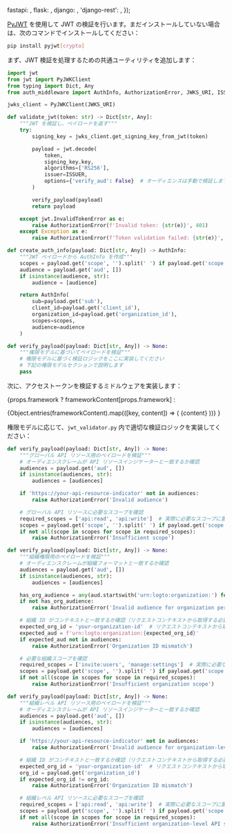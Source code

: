 

  fastapi: <FastApiValidation />,
  flask: <FlaskValidation />,
  django: <DjangoValidation />,
  'django-rest': <DjangoRestValidation />,
});

[PyJWT](https://github.com/jpadilla/pyjwt) を使用して JWT の検証を行います。まだインストールしていない場合は、次のコマンドでインストールしてください：

```bash
pip install pyjwt[crypto]
```

まず、JWT 検証を処理するための共通ユーティリティを追加します：

```py title="jwt_validator.py"
import jwt
from jwt import PyJWKClient
from typing import Dict, Any
from auth_middleware import AuthInfo, AuthorizationError, JWKS_URI, ISSUER

jwks_client = PyJWKClient(JWKS_URI)

def validate_jwt(token: str) -> Dict[str, Any]:
    """JWT を検証し、ペイロードを返す"""
    try:
        signing_key = jwks_client.get_signing_key_from_jwt(token)

        payload = jwt.decode(
            token,
            signing_key.key,
            algorithms=['RS256'],
            issuer=ISSUER,
            options={'verify_aud': False}  # オーディエンスは手動で検証します
        )

        verify_payload(payload)
        return payload

    except jwt.InvalidTokenError as e:
        raise AuthorizationError(f'Invalid token: {str(e)}', 401)
    except Exception as e:
        raise AuthorizationError(f'Token validation failed: {str(e)}', 401)

def create_auth_info(payload: Dict[str, Any]) -> AuthInfo:
    """JWT ペイロードから AuthInfo を作成"""
    scopes = payload.get('scope', '').split(' ') if payload.get('scope') else []
    audience = payload.get('aud', [])
    if isinstance(audience, str):
        audience = [audience]

    return AuthInfo(
        sub=payload.get('sub'),
        client_id=payload.get('client_id'),
        organization_id=payload.get('organization_id'),
        scopes=scopes,
        audience=audience
    )

def verify_payload(payload: Dict[str, Any]) -> None:
    """権限モデルに基づいてペイロードを検証"""
    # 権限モデルに基づく検証ロジックをここに実装してください
    # 下記の権限モデルセクションで説明します
    pass
```

次に、アクセストークンを検証するミドルウェアを実装します：

{props.framework
? frameworkContent[props.framework]
:

<Tabs groupId="api-framework">
  {Object.entries(frameworkContent).map(([key, content]) => (
    <TabItem key={key} value={key} label={getFrameworkName(key)}>
      {content}
    </TabItem>
  ))}
</Tabs>
}

権限モデルに応じて、`jwt_validator.py` 内で適切な検証ロジックを実装してください：

<Tabs groupId="permission-models">
<TabItem value="global-api-resources" label="グローバル API リソース">

```py title="jwt_validator.py"
def verify_payload(payload: Dict[str, Any]) -> None:
    """グローバル API リソース用のペイロードを検証"""
    # オーディエンスクレームが API リソースインジケーターと一致するか確認
    audiences = payload.get('aud', [])
    if isinstance(audiences, str):
        audiences = [audiences]

    if 'https://your-api-resource-indicator' not in audiences:
        raise AuthorizationError('Invalid audience')

    # グローバル API リソースに必要なスコープを確認
    required_scopes = ['api:read', 'api:write']  # 実際に必要なスコープに置き換えてください
    scopes = payload.get('scope', '').split(' ') if payload.get('scope') else []
    if not all(scope in scopes for scope in required_scopes):
        raise AuthorizationError('Insufficient scope')
```

</TabItem>
<TabItem value="organization-permissions" label="組織（非 API）権限">

```py title="jwt_validator.py"
def verify_payload(payload: Dict[str, Any]) -> None:
    """組織権限用のペイロードを検証"""
    # オーディエンスクレームが組織フォーマットと一致するか確認
    audiences = payload.get('aud', [])
    if isinstance(audiences, str):
        audiences = [audiences]

    has_org_audience = any(aud.startswith('urn:logto:organization:') for aud in audiences)
    if not has_org_audience:
        raise AuthorizationError('Invalid audience for organization permissions')

    # 組織 ID がコンテキストと一致するか確認（リクエストコンテキストから取得する必要があります）
    expected_org_id = 'your-organization-id'  # リクエストコンテキストから取得
    expected_aud = f'urn:logto:organization:{expected_org_id}'
    if expected_aud not in audiences:
        raise AuthorizationError('Organization ID mismatch')

    # 必要な組織スコープを確認
    required_scopes = ['invite:users', 'manage:settings']  # 実際に必要なスコープに置き換えてください
    scopes = payload.get('scope', '').split(' ') if payload.get('scope') else []
    if not all(scope in scopes for scope in required_scopes):
        raise AuthorizationError('Insufficient organization scope')
```

</TabItem>
<TabItem value="organization-level-api-resources" label="組織レベル API リソース">

```py title="jwt_validator.py"
def verify_payload(payload: Dict[str, Any]) -> None:
    """組織レベル API リソース用のペイロードを検証"""
    # オーディエンスクレームが API リソースインジケーターと一致するか確認
    audiences = payload.get('aud', [])
    if isinstance(audiences, str):
        audiences = [audiences]

    if 'https://your-api-resource-indicator' not in audiences:
        raise AuthorizationError('Invalid audience for organization-level API resources')

    # 組織 ID がコンテキストと一致するか確認（リクエストコンテキストから取得する必要があります）
    expected_org_id = 'your-organization-id'  # リクエストコンテキストから取得
    org_id = payload.get('organization_id')
    if expected_org_id != org_id:
        raise AuthorizationError('Organization ID mismatch')

    # 組織レベル API リソースに必要なスコープを確認
    required_scopes = ['api:read', 'api:write']  # 実際に必要なスコープに置き換えてください
    scopes = payload.get('scope', '').split(' ') if payload.get('scope') else []
    if not all(scope in scopes for scope in required_scopes):
        raise AuthorizationError('Insufficient organization-level API scopes')
```

</TabItem>
</Tabs>
